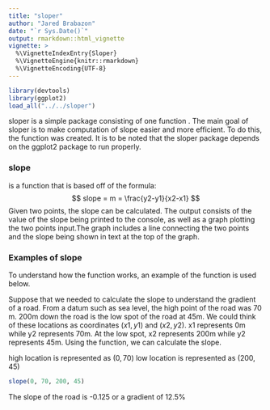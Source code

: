 ```yaml
---
title: "sloper"
author: "Jared Brabazon"
date: "`r Sys.Date()`"
output: rmarkdown::html_vignette
vignette: >
  %\VignetteIndexEntry{Sloper}
  %\VignetteEngine{knitr::rmarkdown}
  %\VignetteEncoding{UTF-8}
---
```

```r
library(devtools)
library(ggplot2)
load_all("../../sloper")
```

sloper is a simple package consisting of one function \slope. The main goal of sloper is to make computation of slope easier and more efficient. To do this, the function \slope was created. It is to be noted that the sloper package depends on the ggplot2 package to run properly.

### slope
\slope is a function that is based off of the formula: 
$$
slope = m = \frac{y2-y1}{x2-x1}
$$
Given two points, the slope can be calculated. The output consists of the value of the slope being printed to the console, as well as a graph plotting the two points input.The graph includes a line connecting the two points and the slope being shown in text at the top of the graph. 

### Examples of slope
To understand how the \slope function works, an example of the function is used below. 

Suppose that we needed to calculate the slope to understand the gradient of a road. From a datum such as sea level, the high point of the road was 70 m. 200m down the road is the low spot of the road at 45m. We could think of these locations as coordinates $(x1, y1)$ and $(x2, y2)$. x1 represents 0m while y2 represents 70m. At the low spot, x2 represents 200m while y2 represents 45m. Using the function, we can calculate the slope.

high location is represented as $(0, 70)$
low location is represented as $(200, 45)$

```r
slope(0, 70, 200, 45)
```
The slope of the road is -0.125 or a gradient of 12.5%

